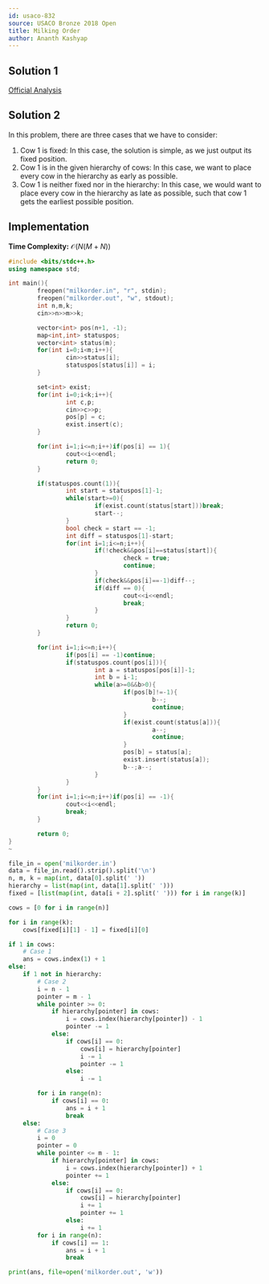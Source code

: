 ```yaml
---
id: usaco-832
source: USACO Bronze 2018 Open
title: Milking Order
author: Ananth Kashyap
---
```


## Solution 1

[Official Analysis](http://www.usaco.org/current/data/sol_milkorder_bronze_open18.html)

## Solution 2

In this problem, there are three cases that we have to consider:
1. Cow $1$ is fixed: In this case, the solution is simple, as we just output its fixed position.
2. Cow $1$ is in the given hierarchy of cows: In this case, we want to place every cow in the hierarchy as early as possible.
3. Cow $1$ is neither fixed nor in the hierarchy: In this case, we would want to place every cow in the hierarchy as late as possible, such that cow $1$ gets the earliest possible position.

## Implementation

**Time Complexity:** $\mathcal{O}(N(M + N))$

<LanguageSection>

<CPPSection>

```cpp
#include <bits/stdc++.h>
using namespace std;

int main(){
        freopen("milkorder.in", "r", stdin);
        freopen("milkorder.out", "w", stdout);
        int n,m,k;
        cin>>n>>m>>k;

        vector<int> pos(n+1, -1);
        map<int,int> statuspos;
        vector<int> status(m);
        for(int i=0;i<m;i++){
                cin>>status[i];
                statuspos[status[i]] = i;
        }

        set<int> exist;
        for(int i=0;i<k;i++){
                int c,p;
                cin>>c>>p;
                pos[p] = c;
                exist.insert(c);
        }

        for(int i=1;i<=n;i++)if(pos[i] == 1){
                cout<<i<<endl;
                return 0;
        }

        if(statuspos.count(1)){
                int start = statuspos[1]-1;
                while(start>=0){
                        if(exist.count(status[start]))break;
                        start--;
                }
                bool check = start == -1;
                int diff = statuspos[1]-start;
                for(int i=1;i<=n;i++){
                        if(!check&&pos[i]==status[start]){
                                check = true;
                                continue;
                        }
                        if(check&&pos[i]==-1)diff--;
                        if(diff == 0){
                                cout<<i<<endl;
                                break;
                        }
                }
                return 0;
        }

        for(int i=1;i<=n;i++){
                if(pos[i] == -1)continue;
                if(statuspos.count(pos[i])){
                        int a = statuspos[pos[i]]-1;
                        int b = i-1;
                        while(a>=0&&b>0){
                                if(pos[b]!=-1){
                                        b--;
                                        continue;
                                }
                                if(exist.count(status[a])){
                                        a--;
                                        continue;
                                }
                                pos[b] = status[a];
                                exist.insert(status[a]);
                                b--;a--;
                        }
                }
        }
        for(int i=1;i<=n;i++)if(pos[i] == -1){
                cout<<i<<endl;
                break;
        }

        return 0;
}
~                  
```

</CPPSection>

<PySection>

```py
file_in = open('milkorder.in')
data = file_in.read().strip().split('\n')
n, m, k = map(int, data[0].split(' '))
hierarchy = list(map(int, data[1].split(' ')))
fixed = [list(map(int, data[i + 2].split(' '))) for i in range(k)]

cows = [0 for i in range(n)]

for i in range(k):
  	cows[fixed[i][1] - 1] = fixed[i][0]

if 1 in cows:
	# Case 1
 	ans = cows.index(1) + 1
else:
	if 1 not in hierarchy:
		# Case 2
		i = n - 1
		pointer = m - 1
		while pointer >= 0:
			if hierarchy[pointer] in cows:
				i = cows.index(hierarchy[pointer]) - 1
				pointer -= 1
			else:
				if cows[i] == 0:
					cows[i] = hierarchy[pointer]
					i -= 1
					pointer -= 1
				else:
					i -= 1

		for i in range(n):
			if cows[i] == 0:
				ans = i + 1
				break
	else:
		# Case 3
		i = 0
		pointer = 0
		while pointer <= m - 1:
			if hierarchy[pointer] in cows:
				i = cows.index(hierarchy[pointer]) + 1
				pointer += 1
			else:
				if cows[i] == 0:
					cows[i] = hierarchy[pointer]
					i += 1
					pointer += 1
				else:
					i += 1
		for i in range(n):
			if cows[i] == 1:
				ans = i + 1
				break

print(ans, file=open('milkorder.out', 'w'))
```

</PySection>

</LanguageSection>
